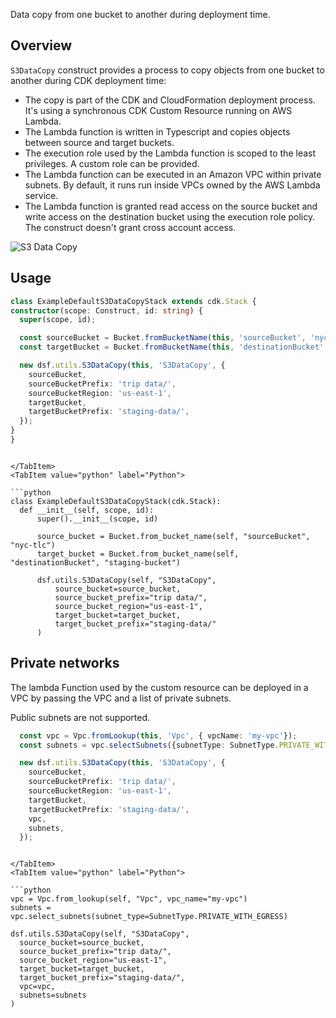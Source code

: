 [//]: # (This file is generated, do not modify directly, update the README.md in framework/src/utils)

Data copy from one bucket to another during deployment time.

## Overview

`S3DataCopy` construct provides a process to copy objects from one bucket to another during CDK deployment time:
- The copy is part of the CDK and CloudFormation deployment process. It's using a synchronous CDK Custom Resource running on AWS Lambda.
- The Lambda function is written in Typescript and copies objects between source and target buckets.
- The execution role used by the Lambda function is scoped to the least privileges. A custom role can be provided.
- The Lambda function can be executed in an Amazon VPC within private subnets. By default, it runs run inside VPCs owned by the AWS Lambda service.
- The Lambda function is granted read access on the source bucket and write access on the destination bucket using the execution role policy. The construct doesn't grant cross account access.

![S3 Data Copy](../../../../static/img/s3-data-copy.png)

## Usage

<Tabs>
  <TabItem value="typescript" label="TypeScript" default>

  ```typescript
class ExampleDefaultS3DataCopyStack extends cdk.Stack {
  constructor(scope: Construct, id: string) {
    super(scope, id);

    const sourceBucket = Bucket.fromBucketName(this, 'sourceBucket', 'nyc-tlc');
    const targetBucket = Bucket.fromBucketName(this, 'destinationBucket', 'staging-bucket');

    new dsf.utils.S3DataCopy(this, 'S3DataCopy', {
      sourceBucket,
      sourceBucketPrefix: 'trip data/',
      sourceBucketRegion: 'us-east-1',
      targetBucket,
      targetBucketPrefix: 'staging-data/',
    });
  }
}
  ```
  
  ```mdx-code-block
  
  </TabItem>
  <TabItem value="python" label="Python">

  ```python
class ExampleDefaultS3DataCopyStack(cdk.Stack):
    def __init__(self, scope, id):
        super().__init__(scope, id)

        source_bucket = Bucket.from_bucket_name(self, "sourceBucket", "nyc-tlc")
        target_bucket = Bucket.from_bucket_name(self, "destinationBucket", "staging-bucket")

        dsf.utils.S3DataCopy(self, "S3DataCopy",
            source_bucket=source_bucket,
            source_bucket_prefix="trip data/",
            source_bucket_region="us-east-1",
            target_bucket=target_bucket,
            target_bucket_prefix="staging-data/"
        )
  ```

  </TabItem>
</Tabs>

## Private networks

The lambda Function used by the custom resource can be deployed in a VPC by passing the VPC and a list of private subnets.

Public subnets are not supported.

<Tabs>
  <TabItem value="typescript" label="TypeScript" default>

  ```typescript
    const vpc = Vpc.fromLookup(this, 'Vpc', { vpcName: 'my-vpc'});
    const subnets = vpc.selectSubnets({subnetType: SubnetType.PRIVATE_WITH_EGRESS});

    new dsf.utils.S3DataCopy(this, 'S3DataCopy', {
      sourceBucket,
      sourceBucketPrefix: 'trip data/',
      sourceBucketRegion: 'us-east-1',
      targetBucket,
      targetBucketPrefix: 'staging-data/',
      vpc,
      subnets,
    });
  ```
  
  ```mdx-code-block
  
  </TabItem>
  <TabItem value="python" label="Python">

  ```python
vpc = Vpc.from_lookup(self, "Vpc", vpc_name="my-vpc")
subnets = vpc.select_subnets(subnet_type=SubnetType.PRIVATE_WITH_EGRESS)

dsf.utils.S3DataCopy(self, "S3DataCopy",
    source_bucket=source_bucket,
    source_bucket_prefix="trip data/",
    source_bucket_region="us-east-1",
    target_bucket=target_bucket,
    target_bucket_prefix="staging-data/",
    vpc=vpc,
    subnets=subnets
)
  ```

  </TabItem>
</Tabs>

